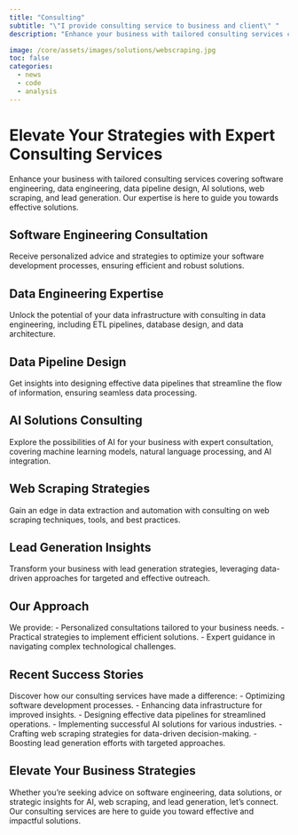 ```yaml
---
title: "Consulting"
subtitle: "\"I provide consulting service to business and client\" "
description: "Enhance your business with tailored consulting services covering software engineering, data engineering, data pipeline design, AI solutions, web scraping, and lead generation. Our expertise is here to guide you towards effective solutions."

image: /core/assets/images/solutions/webscraping.jpg
toc: false
categories:
  - news
  - code
  - analysis
---
```


# Elevate Your Strategies with Expert Consulting Services

Enhance your business with tailored consulting services covering software engineering, data engineering, data pipeline design, AI solutions, web scraping, and lead generation. Our expertise is here to guide you towards effective solutions.

## Software Engineering Consultation
Receive personalized advice and strategies to optimize your software development processes, ensuring efficient and robust solutions.

## Data Engineering Expertise
Unlock the potential of your data infrastructure with consulting in data engineering, including ETL pipelines, database design, and data architecture.

## Data Pipeline Design
Get insights into designing effective data pipelines that streamline the flow of information, ensuring seamless data processing.

## AI Solutions Consulting
Explore the possibilities of AI for your business with expert consultation, covering machine learning models, natural language processing, and AI integration.

## Web Scraping Strategies
Gain an edge in data extraction and automation with consulting on web scraping techniques, tools, and best practices.

## Lead Generation Insights
Transform your business with lead generation strategies, leveraging data-driven approaches for targeted and effective outreach.

## Our Approach
We provide:
- Personalized consultations tailored to your business needs.
- Practical strategies to implement efficient solutions.
- Expert guidance in navigating complex technological challenges.

## Recent Success Stories
Discover how our consulting services have made a difference:
- Optimizing software development processes.
- Enhancing data infrastructure for improved insights.
- Designing effective data pipelines for streamlined operations.
- Implementing successful AI solutions for various industries.
- Crafting web scraping strategies for data-driven decision-making.
- Boosting lead generation efforts with targeted approaches.

## Elevate Your Business Strategies
Whether you're seeking advice on software engineering, data solutions, or strategic insights for AI, web scraping, and lead generation, let's connect. Our consulting services are here to guide you toward effective and impactful solutions.
